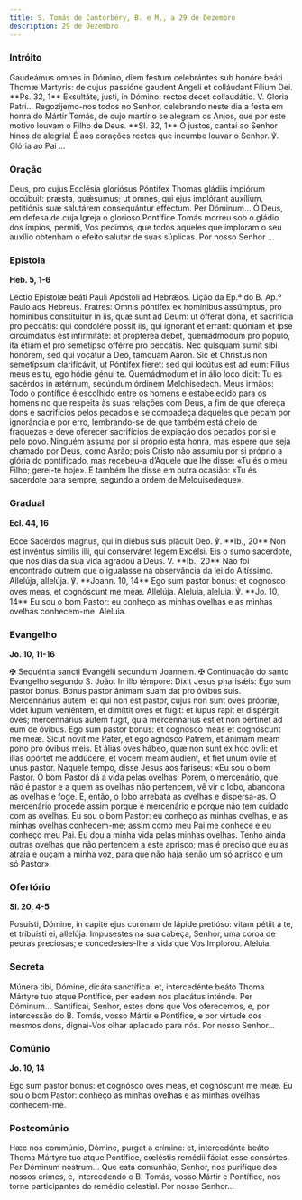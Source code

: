 ```yaml
---
title: S. Tomás de Cantorbéry, B. e M., a 29 de Dezembro
description: 29 de Dezembro
---
```


### Intróito

<div class="side-by-side not-content">
  <span>
    Gaudeámus omnes in Dómino, diem festum celebrántes sub honóre beáti Thomæ Mártyris: de cujus
    passióne gaudent Angeli et colláudant Fílium Dei. **Ps. 32, 1** Exsultáte, justi, in Dómino:
    rectos decet collaudátio. V. Gloria Patri...
  </span>
  <span>
    Regozijemo-nos todos no Senhor, celebrando neste dia a festa em honra do Mártir Tomás, de cujo
    martírio se alegram os Anjos, que por este motivo louvam o Filho de Deus. **Sl. 32, 1** Ó
    justos, cantai ao Senhor hinos de alegria! É aos corações rectos que incumbe louvar o Senhor. ℣.
    Glória ao Pai ...
  </span>
</div>

### Oração

<div class="side-by-side not-content">
  <span>
    Deus, pro cujus Ecclésia gloriósus Póntifex Thomas gládiis impiórum occúbuit: præsta, quǽsumus;
    ut omnes, qui ejus implórant auxílium, petitiónis suæ salutárem consequántur efféctum. Per
    Dóminum...
  </span>
  <span>
    Ó Deus, em defesa de cuja Igreja o glorioso Pontífice Tomás morreu sob o gládio dos ímpios,
    permiti, Vos pedimos, que todos aqueles que imploram o seu auxílio obtenham o efeito salutar de
    suas súplicas. Por nosso Senhor ...
  </span>
</div>

### Epístola

**Heb. 5, 1-6**

<div class="side-by-side not-content">
  <span>Léctio Epístolæ beáti Pauli Apóstoli ad Hebrǽos.</span>
  <span>Lição da Ep.ª do B. Ap.º Paulo aos Hebreus.</span>
  <span>
    Fratres: Omnis póntifex ex homínibus assúmptus, pro homínibus constitúitur in iis, quæ sunt ad
    Deum: ut ófferat dona, et sacrifícia pro peccátis: qui condolére possit iis, qui ígnorant et
    errant: quóniam et ipse circúmdatus est infirmitáte: et proptérea debet, quemádmodum pro pópulo,
    ita étiam et pro semetípso offérre pro peccátis. Nec quisquam sumit sibi honórem, sed qui
    vocátur a Deo, tamquam Aaron. Sic et Christus non semetípsum clarificávit, ut Póntifex fíeret:
    sed qui locútus est ad eum: Fílius meus es tu, ego hódie génui te. Quemádmodum et in álio loco
    dicit: Tu es sacérdos in ætérnum, secúndum órdinem Melchísedech.
  </span>
  <span>
    Meus irmãos: Todo o pontífice é escolhido entre os homens e estabelecido para os homens no que
    respeita às suas relações com Deus, a fim de que ofereça dons e sacrifícios pelos pecados e se
    compadeça daqueles que pecam por ignorância e por erro, lembrando-se de que também está cheio de
    fraquezas e deve oferecer sacrifícios de expiação dos pecados por si e pelo povo. Ninguém assuma
    por si próprio esta honra, mas espere que seja chamado por Deus, como Aarão; pois Cristo não
    assumiu por si próprio a glória do pontificado, mas recebeu-a d’Aquele que lhe disse: «Tu és o
    meu Filho; gerei-te hoje». E também lhe disse em outra ocasião: «Tu és sacerdote para sempre,
    segundo a ordem de Melquisedeque».
  </span>
</div>

### Gradual

**Ecl. 44, 16**

<div class="side-by-side not-content">
  <span>
    Ecce Sacérdos magnus, qui in diébus suis plácuit Deo. ℣. **Ib., 20** Non est invéntus símilis
    illi, qui conserváret legem Excélsi.
  </span>
  <span>
    Eis o sumo sacerdote, que nos dias da sua vida agradou a Deus. V. **Ib., 20** Não foi encontrado
    outrem que o igualasse na observância da lei do Altíssimo.
  </span>
  <span>
    Allelúja, allelúja. ℣. **Joann. 10, 14** Ego sum pastor bonus: et cognósco oves meas, et
    cognóscunt me meæ. Allelúja.
  </span>
  <span>
    Aleluia, aleluia. ℣. **Jo. 10, 14** Eu sou o bom Pastor: eu conheço as minhas ovelhas e as
    minhas ovelhas conhecem-me. Aleluia.
  </span>
</div>

### Evangelho

**Jo. 10, 11-16**

<div class="side-by-side not-content">
  <span>
    <span class="text-red-500">✠</span> Sequéntia sancti Evangélii secundum Joannem.
  </span>
  <span>
    <span class="text-red-500">✠</span> Continuação do santo Evangelho segundo S. João.
  </span>
  <span>
    In illo témpore: Dixit Jesus pharisǽis: Ego sum pastor bonus. Bonus pastor ánimam suam dat pro
    óvibus suis. Mercennárius autem, et qui non est pastor, cujus non sunt oves própriæ, videt lupum
    veniéntem, et dimíttit oves et fugit: et lupus rapit et dispérgit oves; mercennárius autem
    fugit, quia mercennárius est et non pértinet ad eum de óvibus. Ego sum pastor bonus: et cognósco
    meas et cognóscunt me meæ. Sicut novit me Pater, et ego agnósco Patrem, et ánimam meam pono pro
    óvibus meis. Et álias oves hábeo, quæ non sunt ex hoc ovíli: et illas opórtet me addúcere, et
    vocem meam áudient, et fiet unum ovíle et unus pastor.
  </span>
  <span>
    Naquele tempo, disse Jesus aos fariseus: «Eu sou o bom Pastor. O bom Pastor dá a vida pelas
    ovelhas. Porém, o mercenário, que não é pastor e a quem as ovelhas não pertencem, vê vir o lobo,
    abandona as ovelhas e foge. E, então, o lobo arrebata as ovelhas e dispersa-as. O mercenário
    procede assim porque é mercenário e porque não tem cuidado com as ovelhas. Eu sou o bom Pastor:
    eu conheço as minhas ovelhas, e as minhas ovelhas conhecem-me; assim como meu Pai me conhece e
    eu conheço meu Pai. Eu dou a minha vida pelas minhas ovelhas. Tenho ainda outras ovelhas que não
    pertencem a este aprisco; mas é preciso que eu as atraia e ouçam a minha voz, para que não haja
    senão um só aprisco e um só Pastor».
  </span>
</div>

### Ofertório

**Sl. 20, 4-5**

<div class="side-by-side not-content">
  <span>
    Posuísti, Dómine, in capite ejus corónam de lápide pretióso: vitam pétiit a te, et tribuísti ei,
    allelúja.
  </span>
  <span>
    Impusestes na sua cabeça, Senhor, uma coroa de pedras preciosas; e concedestes-lhe a vida que
    Vos Implorou. Aleluia.
  </span>
</div>

### Secreta

<div class="side-by-side not-content">
  <span>
    Múnera tibi, Dómine, dicáta sanctífica: et, intercedénte beáto Thoma Mártyre tuo atque
    Pontífice, per éadem nos placátus inténde. Per Dóminum...
  </span>
  <span>
    Santificai, Senhor, estes dons que Vos oferecemos, e, por intercessão do B. Tomás, vosso Mártir
    e Pontífice, e por virtude dos mesmos dons, dignai-Vos olhar aplacado para nós. Por nosso
    Senhor...
  </span>
</div>

### Comúnio

**Jo. 10, 14**

<div class="side-by-side not-content">
  <span>Ego sum pastor bonus: et cognósco oves meas, et cognóscunt me meæ.</span>
  <span>Eu sou o bom Pastor: conheço as minhas ovelhas e as minhas ovelhas conhecem-me.</span>
</div>

### Postcomúnio

<div class="side-by-side not-content">
  <span>
    Hæc nos commúnio, Dómine, purget a crímine: et, intercedénte beáto Thoma Mártyre tuo atque
    Pontífice, cœléstis remédii fáciat esse consórtes. Per Dóminum nostrum...
  </span>
  <span>
    Que esta comunhão, Senhor, nos purifique dos nossos crimes, e, intercedendo o B. Tomás, vosso
    Mártir e Pontífice, nos torne participantes do remédio celestial. Por nosso Senhor...
  </span>
</div>
